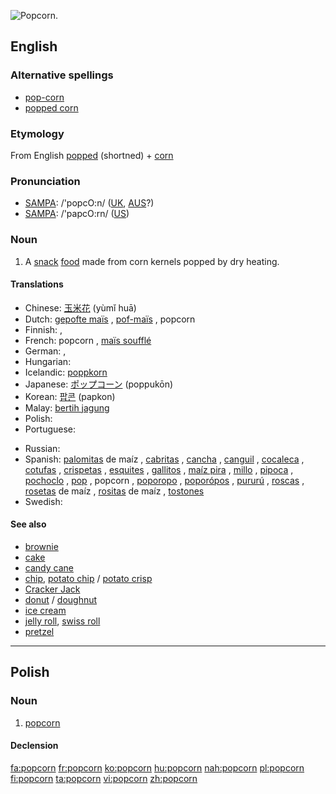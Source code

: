 [[Image:Popcorn04.jpg|thumb|right|Popcorn.]]
{{also|Popcorn}}
==English==

===Alternative spellings===
* [[pop-corn]]
* [[popped corn]]

===Etymology===
From English [[popped]] (shortned) + [[corn]]

===Pronunciation===
* [[SAMPA]]: /'popcO:n/ ([[UK]], [[AUS]]?)
* [[SAMPA]]: /'papcO:rn/ ([[US]])

===Noun===
{{en-noun|-}}

# A [[snack]] [[food]] made from corn kernels popped by dry heating.

====Translations====
{{trans-top|popcorn}}
* Chinese: [[玉米花]] (yùmǐ huā)
* Dutch: [[gepofte maïs]] {{m}}, [[pof-maïs]] {{m}}, popcorn {{m}}
* Finnish: {{t+|fi|popcorn}}, {{t+|fi|paukkumaissi}}
* French: popcorn {{m}}, [[maïs soufflé]] {{m}} {{italbrac|Canadian French}}
* German: {{t+|de|Popcorn|n}}, {{t-|de|Puffmais|m}}
* Hungarian: {{t+|hu|pattogatott kukorica}}
* Icelandic: [[poppkorn]] {{n}}
* Japanese: [[ポップコーン]] (poppukōn)
* Korean: [[팝콘]] (papkon)
* Malay: [[bertih jagung]]
* Polish: {{t+|pl|popcorn|m}}
* Portuguese: {{t+|pt|pipoca|f}}
{{trans-mid}}
* Russian: {{t+|ru|попкорн|m|tr=popkórn|sc=Cyrl}}
* Spanish: [[palomita]]s de maíz {{f}} {{italbrac|especially Costa Rica|Honduras|Mexico|Nicaragua|Spain}}, [[cabrita]]s {{f}} {{italbrac|Chile}}, [[cancha]] {{f}} {{italbrac|Peru - also canchita}},  [[canguil]] {{m}} {{italbrac|Ecuador}},  [[cocaleca]] {{f}} {{italbrac|Dominican Republic}}, [[cotufa]]s {{f}} {{italbrac|Spain’s Canary Islands|Venezuela}}, [[crispeta]]s {{f}} {{italbrac|Colombia|Northern Central Mexico}}, [[esquite]]s {{m}} {{italbrac|Northwestern Mexico}}, [[gallito]]s {{m}} {{italbrac|Northwestern Venezuela}}, [[maíz pira]] {{f}} {{italbrac|Colombia}}, [[millo]] {{m}} {{italbrac|Panama}}, [[pipoca]] {{f}} {{italbrac|Bolivia}}, [[pochoclo]] {{m}} {{italbrac|Argentina}}, [[pop]] {{m}} {{italbrac|Uruguay}}, popcorn {{m}} {{italbrac|Panama|Puerto Rico}}, [[poporopo]] {{m}} {{italbrac|Guatemala}}, [[poporópos]] {{m}} {{italbrac|Eastern Bolivia|Northern and Western Argentina|Paraguay|Uruguay}}, [[pururú]] {{m}} {{italbrac|Northern Central Argentina}}, [[rosca]]s {{f}} {{italbrac|Spain’s Canary Islands}}, [[roseta]]s de maíz {{f}} {{italbrac|El Salvador|Puerto Rico|Southern Spain}}, [[rosita]]s de maíz {{f}} {{italbrac|Cuba}}, [[tostón|tostones]] {{m}} {{italbrac|Southeastern Spain}}
* Swedish: {{t-|sv|popcorn|n}}
{{trans-bottom}}

====See also====
* [[brownie]]
* [[cake]]
* [[candy cane]]
* [[chip]], [[potato chip]] / [[potato crisp]]
* [[Cracker Jack]]
* [[donut]] / [[doughnut]]
* [[ice cream]]
* [[jelly roll]], [[swiss roll]]
* [[pretzel]]
----
==Polish==

===Noun===
{{infl|pl|noun|g=m}}

# [[#English|popcorn]]

====Declension====
{{pl-decl-noun-sing
|popcorn
|popcornu
|popcornowi
|popcorn
|popcornem
|popcornie
|popcornie
}}

[[fa:popcorn]]
[[fr:popcorn]]
[[ko:popcorn]]
[[hu:popcorn]]
[[nah:popcorn]]
[[pl:popcorn]]
[[fi:popcorn]]
[[ta:popcorn]]
[[vi:popcorn]]
[[zh:popcorn]]